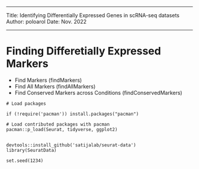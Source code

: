 
---------------------------

Title: Identifying Differentially Expressed Genes in scRNA-seq datasets
Author: poloarol
Date: Nov. 2022

---------------------------

# Finding Differetially Expressed Markers

  - Find Markers (findMarkers)
  - Find All Markers (findAllMarkers)
  - Find Conserved Markers across Conditions (findConservedMarkers)


```
# Load packages

if (!require('pacman')) install.packages("pacman")
 
# Load contributed packages with pacman
pacman::p_load(Seurat, tidyverse, ggplot2)


devtools::install_github('satijalab/seurat-data')
library(SeuratData)

set.seed(1234)

```